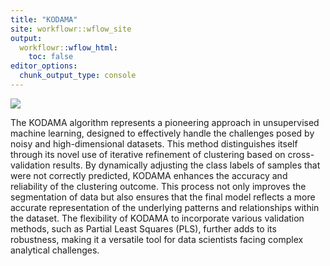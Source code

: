 ```yaml
---
title: "KODAMA"
site: workflowr::wflow_site
output:
  workflowr::wflow_html:
    toc: false
editor_options:
  chunk_output_type: console
---
```




![](KODAMA.svg)

The KODAMA algorithm represents a pioneering approach in unsupervised machine learning, designed to effectively handle the challenges posed by noisy and high-dimensional datasets. This method distinguishes itself through its novel use of iterative refinement of clustering based on cross-validation results. By dynamically adjusting the class labels of samples that were not correctly predicted, KODAMA enhances the accuracy and reliability of the clustering outcome. This process not only improves the segmentation of data but also ensures that the final model reflects a more accurate representation of the underlying patterns and relationships within the dataset. The flexibility of KODAMA to incorporate various validation methods, such as Partial Least Squares (PLS), further adds to its robustness, making it a versatile tool for data scientists facing complex analytical challenges.